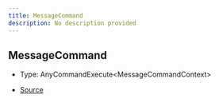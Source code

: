 ```yaml
---
title: MessageCommand
description: No description provided
---
```


## MessageCommand

- Type: AnyCommandExecute\<MessageCommandContext>

- [Source](https://github.com/underctrl-io/commandkit/blob/141d1404ab18a8e659209a0fab65466bf3b6dd85/packages/commandkit/src/app/commands/Context.ts#L105)